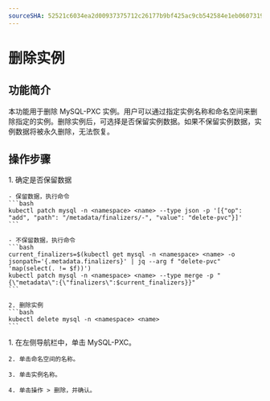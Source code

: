```yaml
---
sourceSHA: 52521c6034ea2d00937375712c26177b9bf425ac9cb542584e1eb0607319c31a
---
```


# 删除实例

## 功能简介

本功能用于删除 MySQL-PXC 实例。用户可以通过指定实例名称和命名空间来删除指定的实例。删除实例后，可选择是否保留实例数据。如果不保留实例数据，实例数据将被永久删除，无法恢复。

## 操作步骤

<Tabs>
  <Tab label="CLI">
    1. 确定是否保留数据
    
    - 保留数据，执行命令
    ```bash
    kubectl patch mysql -n <namespace> <name> --type json -p '[{"op": "add", "path": "/metadata/finalizers/-", "value": "delete-pvc"}]'
    ```  

    - 不保留数据，执行命令  
    ```bash
    current_finalizers=$(kubectl get mysql -n <namespace> <name> -o jsonpath='{.metadata.finalizers}' | jq --arg f "delete-pvc" 'map(select(. != $f))')
    kubectl patch mysql -n <namespace> <name> --type merge -p "{\"metadata\":{\"finalizers\":$current_finalizers}}"
    ```

    2. 删除实例
    ```bash
    kubectl delete mysql -n <namespace> <name>
    ```
  </Tab>

  <Tab label="Web Console">
    1. 在左侧导航栏中，单击 MySQL-PXC。

    2. 单击命名空间的名称。

    3. 单击实例名称。

    4. 单击操作 > 删除，并确认。
  </Tab>
</Tabs>

